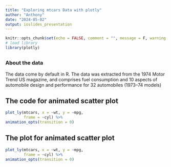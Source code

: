 ```yaml
---
title: "Exploring mtcars Data with plotly"
author: "Anthony"
date: "2024-05-02"
output: ioslides_presentation
---
```


```r
knitr::opts_chunk$set(echo = FALSE, comment = "", message = F, warning = F)
# load library
library(plotly)
```

## 

### About the data

The data come by default in R. The data was extracted from the 1974 Motor Trend US magazine, and comprises fuel consumption and 10 aspects of automobile design and performance for 32 automobiles (1973–74 models)

## The code for animated scatter plot

```r
plot_ly(mtcars, x = ~wt, y = ~mpg, 
        frame = ~cyl) %>%
animation_opts(transition = 0)
```

## The plot for animated scatter plot

```r
plot_ly(mtcars, x = ~wt, y = ~mpg, 
        frame = ~cyl) %>%
animation_opts(transition = 0)
```
